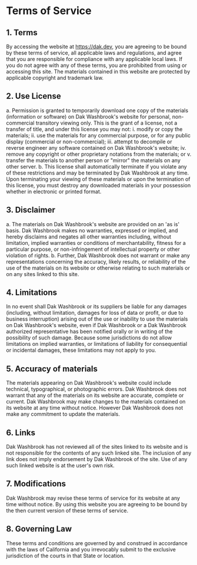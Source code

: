 
<Layout title="Terms of Service">

# Terms of Service

## 1. Terms
By accessing the website at https://dak.dev, you are agreeing to be bound by these terms of service, all applicable laws and regulations, and agree that you are responsible for compliance with any applicable local laws. If you do not agree with any of these terms, you are prohibited from using or accessing this site. The materials contained in this website are protected by applicable copyright and trademark law.

## 2. Use License
a. Permission is granted to temporarily download one copy of the materials (information or software) on Dak Washbrook's website for personal, non-commercial transitory viewing only. This is the grant of a license, not a transfer of title, and under this license you may not:
    i. modify or copy the materials;
    ii. use the materials for any commercial purpose, or for any public display (commercial or non-commercial);
    iii. attempt to decompile or reverse engineer any software contained on Dak Washbrook's website;
    iv. remove any copyright or other proprietary notations from the materials; or
    v. transfer the materials to another person or "mirror" the materials on any other server.
b. This license shall automatically terminate if you violate any of these restrictions and may be terminated by Dak Washbrook at any time. Upon terminating your viewing of these materials or upon the termination of this license, you must destroy any downloaded materials in your possession whether in electronic or printed format.

## 3. Disclaimer
a. The materials on Dak Washbrook's website are provided on an 'as is' basis. Dak Washbrook makes no warranties, expressed or implied, and hereby disclaims and negates all other warranties including, without limitation, implied warranties or conditions of merchantability, fitness for a particular purpose, or non-infringement of intellectual property or other violation of rights.
b. Further, Dak Washbrook does not warrant or make any representations concerning the accuracy, likely results, or reliability of the use of the materials on its website or otherwise relating to such materials or on any sites linked to this site.

## 4. Limitations
In no event shall Dak Washbrook or its suppliers be liable for any damages (including, without limitation, damages for loss of data or profit, or due to business interruption) arising out of the use or inability to use the materials on Dak Washbrook's website, even if Dak Washbrook or a Dak Washbrook authorized representative has been notified orally or in writing of the possibility of such damage. Because some jurisdictions do not allow limitations on implied warranties, or limitations of liability for consequential or incidental damages, these limitations may not apply to you.

## 5. Accuracy of materials
The materials appearing on Dak Washbrook's website could include technical, typographical, or photographic errors. Dak Washbrook does not warrant that any of the materials on its website are accurate, complete or current. Dak Washbrook may make changes to the materials contained on its website at any time without notice. However Dak Washbrook does not make any commitment to update the materials.

## 6. Links
Dak Washbrook has not reviewed all of the sites linked to its website and is not responsible for the contents of any such linked site. The inclusion of any link does not imply endorsement by Dak Washbrook of the site. Use of any such linked website is at the user's own risk.

## 7. Modifications
Dak Washbrook may revise these terms of service for its website at any time without notice. By using this website you are agreeing to be bound by the then current version of these terms of service.

## 8. Governing Law
These terms and conditions are governed by and construed in accordance with the laws of California and you irrevocably submit to the exclusive jurisdiction of the courts in that State or location.

</Layout>
